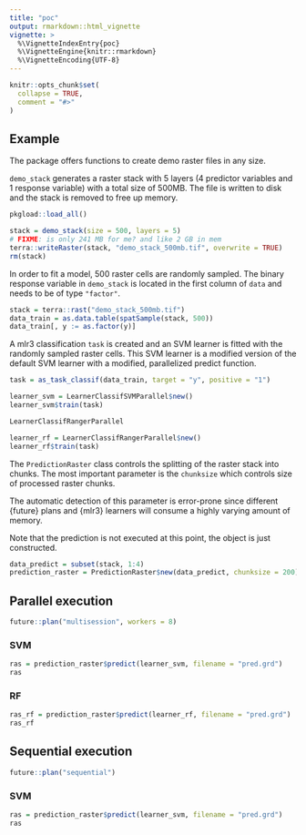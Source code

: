```yaml
---
title: "poc"
output: rmarkdown::html_vignette
vignette: >
  %\VignetteIndexEntry{poc}
  %\VignetteEngine{knitr::rmarkdown}
  %\VignetteEncoding{UTF-8}
---
```


```r
knitr::opts_chunk$set(
  collapse = TRUE,
  comment = "#>"
)
```

## Example

The package offers functions to create demo raster files in any size.

`demo_stack` generates a raster stack with 5 layers (4 predictor variables and 1 response variable) with a total size of 500MB. 
The file is written to disk and the stack is removed to free up memory.

```r
pkgload::load_all()

stack = demo_stack(size = 500, layers = 5)
# FIXME: is only 241 MB for me? and like 2 GB in mem
terra::writeRaster(stack, "demo_stack_500mb.tif", overwrite = TRUE)
rm(stack)
```

In order to fit a model, 500 raster cells are randomly sampled.
The binary response variable in `demo_stack` is located in the first column of `data` and needs to be of type `"factor"`.

```r
stack = terra::rast("demo_stack_500mb.tif")
data_train = as.data.table(spatSample(stack, 500))
data_train[, y := as.factor(y)]
```

A mlr3 classification `task` is created and an SVM learner is fitted with the randomly sampled raster cells.
This SVM learner is a modified version of the default SVM learner with a modified, parallelized predict function.

```r
task = as_task_classif(data_train, target = "y", positive = "1")

learner_svm = LearnerClassifSVMParallel$new()
learner_svm$train(task)

LearnerClassifRangerParallel

learner_rf = LearnerClassifRangerParallel$new()
learner_rf$train(task)
```

The `PredictionRaster` class controls the splitting of the raster stack into chunks.
The most important parameter is the `chunksize` which controls size of processed raster chunks.

The automatic detection of this parameter is error-prone since different {future} plans and {mlr3} learners will consume a highly varying amount of memory.

Note that the prediction is not executed at this point, the object is just constructed.

```r
data_predict = subset(stack, 1:4)
prediction_raster = PredictionRaster$new(data_predict, chunksize = 200)
```

## Parallel execution

```r
future::plan("multisession", workers = 8)
```

### SVM

```r
ras = prediction_raster$predict(learner_svm, filename = "pred.grd")
ras
```

### RF

```r
ras_rf = prediction_raster$predict(learner_rf, filename = "pred.grd")
ras_rf
```

## Sequential execution

```r
future::plan("sequential")
```

### SVM

```r
ras = prediction_raster$predict(learner_svm, filename = "pred.grd")
ras
```




